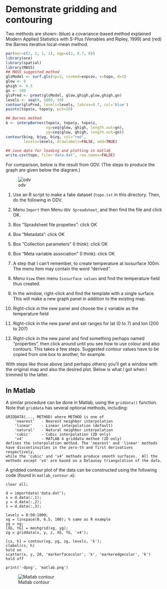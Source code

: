 # Demonstrate gridding and contouring

Two methods are shown: (blue) a covariance-based method explained Modern
Applied Statistics with S-Plus (Venables and Ripley, 1999) and (red) the Barnes
iterative local-mean method.

```r
par(mar=c(2, 2, 1, 1), mgp=c(2, 0.7, 0))
library(oce)
library(spatial)
library(MASS)
## MASS suggested method
glsModel <- surf.gls(np=2, covmod=expcov, x=topo, d=1)
glow <- 0
ghigh <- 6.5
gn <- 100
glsPred <- prmat(glsModel, glow,ghigh,glow,ghigh,gn)
levels <- seq(0, 1000, 50)
contour(glsPred, levels=levels, labcex=0.7, col='blue')
points(topo$x, topo$y, pch=20)

## Barnes method
b <- interpBarnes(topo$x, topo$y, topo$z,
                  xg=seq(glow, ghigh, length.out=gn),
                  yg=seq(glow, ghigh, length.out=gn))
contour(b$xg, b$yg, b$zg, col="red",
        levels=levels, drawlabels=FALSE, add=TRUE)

## save data for loading and plotting in matlab
write.csv(topo, file='data.dat', row.names=FALSE)
```

For comparison, below is the result from ODV.  (The steps to produce the graph
are given below the diagram.)

![odv](odv.png)

1. Use an R script to make a fake dataset (``topo.txt`` in this directory.
Then, do the following in ODV.

2. Menu ``Import`` then Menu ``ODV Spreadsheet``, and then find the file and
click OK.

3. Box "Spradsheet file propeties": click OK

4. Box "Metadata": click OK

5. Box "Collection parameters" (I think): click OK

6. Box "Meta variable association" (I think): click OK

7. A step that I can't remember, to create temperature at isosurface 100m.  The
menu item may contain the word "derived".

8. Menu ``View`` then menu ``Isosurface values`` and find the temperature field
thus created.

9. In the window, right-click and find the template with a single surface.
This will make a new graph panel in addition to the existing map.

10. Right-click in the new panel and choose the z variable as the temperature field

11. Right-click in the new panel and set ranges for lat (0 to 7) and lon (200
to 207)

12. Right-click in the new panel and find something perhaps named "properties",
then click around until you see how to use colour and also contours.  This
takes a few steps.  Suggested contour values have to be copied from one box to
another, for example.

With steps like those above (and perhaps others) you'll get a window with the
original map and also the desired plot.  Below is what I got when I trimmed to
the latter.

## In Matlab

A similar procedure can be done in Matlab, using the `griddata()` function. Note that `griddata` has several optional methods, including:

    GRIDDATA(..., METHOD) where METHOD is one of
        'nearest'   - Nearest neighbor interpolation
        'linear'    - Linear interpolation (default)
        'natural'   - Natural neighbor interpolation
        'cubic'     - Cubic interpolation (2D only)
        'v4'        - MATLAB 4 griddata method (2D only)
    defines the interpolation method. The 'nearest' and 'linear' methods 
    have discontinuities in the zero-th and first derivatives respectively, 
    while the 'cubic' and 'v4' methods produce smooth surfaces.  All the 
    methods except 'v4' are based on a Delaunay triangulation of the data.

A gridded contour plot of the data can be constructed using the following code (found in `matlab_contour.m`):

```
clear all;

d = importdata('data.dat');
x = d.data(:,1);
y = d.data(:,2);
z = d.data(:,3);

levels = 0:50:1000;
xg = linspace(0, 6.5, 100); % same as R example
yg = xg;
[XG, YG] = meshgrid(xg, yg);
zg = griddata(x, y, z, XG, YG, 'v4');

[cs, h] = contour(xg, yg, zg, levels, 'k');
clabel(cs, h)
hold on
scatter(x, y, 20, 'markerfacecolor', 'k', 'markeredgecolor', 'k')
hold off

print('-dpng', 'matlab.png')
```
![Matlab contour](matlab.png)

